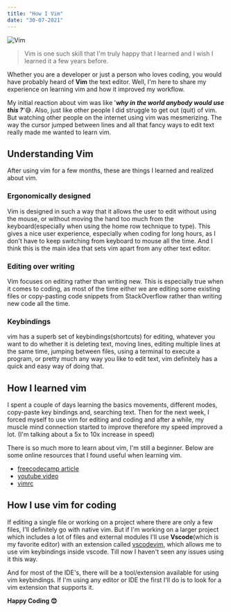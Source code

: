 ```yaml
---
title: "How I Vim"
date: "30-07-2021"
---
```


<img src="/images/how-i-vim/cover.jpg" alt="Vim" />

> Vim is one such skill that I'm truly happy that I learned and I wish I learned it a few years before.

Whether you are a developer or just a person who loves coding, you would have probably heard of **Vim** the text editor. Well, I'm here to share my experience on learning vim and how it improved my workflow.

My initial reaction about vim was like '_**why in the world anybody would use this ?**_'😅. Also, just like other people I did struggle to get out (quit) of vim. But watching other people on the internet using vim was mesmerizing. The way the cursor jumped between lines and all that fancy ways to edit text really made me wanted to learn vim.

## Understanding Vim

After using vim for a few months, these are things I learned and realized about vim.

### Ergonomically designed

Vim is designed in such a way that it allows the user to edit without using the mouse, or without moving the hand too much from the keyboard(especially when using the home row technique to type). This gives a nice user experience, especially when coding for long hours, as I don't have to keep switching from keyboard to mouse all the time. And I think this is the main idea that sets vim apart from any other text editor.

### Editing over writing

Vim focuses on editing rather than writing new. This is especially true when it comes to coding, as most of the time either we are editing some existing files or copy-pasting code snippets from StackOverflow rather than writing new code all the time.

### Keybindings

vim has a superb set of keybindings(shortcuts) for editing, whatever you want to do whether it is deleting text, moving lines, editing multiple lines at the same time, jumping between files, using a terminal to execute a program, or pretty much any way you like to edit text, vim definitely has a quick and easy way of doing that.

## How I learned vim

I spent a couple of days learning the basics movements, different modes, copy-paste key bindings and, searching text. Then for the next week, I forced myself to use vim for editing and coding and after a while, my muscle mind connection started to improve therefore my speed improved a lot. (I'm talking about a 5x to 10x increase in speed)

There is so much more to learn about vim, I'm still a beginner. Below are some online
resources that I found useful when learning vim.

- [freecodecamp article](https://www.freecodecamp.org/news/learn-linux-vim-basic-features-19134461ab85/)
- [youtube video](https://www.youtube.com/watch?v=IiwGbcd8S7I)
- [vimrc](https://dougblack.io/words/a-good-vimrc.html)

## How I use vim for coding

If editing a single file or working on a project where there are only a few files, I'll definitely go with native vim. But if I'm working on a larger project which includes a lot of files and external modules I'll use **Vscode**(which is my favorite editor) with an extension called [vscodevim](https://github.com/VSCodeVim/Vim), which allows me to use vim keybindings inside vscode. Till now I haven't seen any issues using it this way.

And for most of the IDE's, there will be a tool/extension available for using vim
keybindings. If I'm using any editor or IDE the first I'll do is to look for a vim
extension that supports it.

**Happy Coding 😊**
